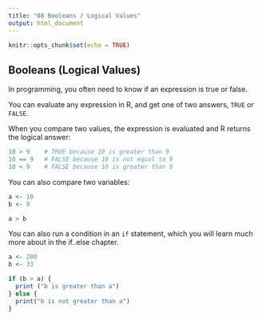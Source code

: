 ```yaml
---
title: "08 Booleans / Logical Values"
output: html_document
---
```


```r
knitr::opts_chunk$set(echo = TRUE)
```

## Booleans (Logical Values)

In programming, you often need to know if an expression is true or false.

You can evaluate any expression in R, and get one of two answers, `TRUE` or `FALSE`.

When you compare two values, the expression is evaluated and R returns the logical answer:

```r
10 > 9    # TRUE because 10 is greater than 9
10 == 9   # FALSE because 10 is not equal to 9
10 < 9    # FALSE because 10 is greater than 9
```

You can also compare two variables:

```r
a <- 10
b <- 9

a > b
```

You can also run a condition in an `if` statement, which you will learn much more about in the if..else chapter.

```r
a <- 200
b <- 33

if (b > a) {
  print ("b is greater than a")
} else {
  print("b is not greater than a")
}
```

